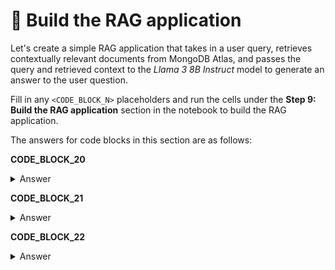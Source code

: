 # 👐 Build the RAG application

Let's create a simple RAG application that takes in a user query, retrieves contextually relevant documents from MongoDB Atlas, and passes the query and retrieved context to the _Llama 3 8B Instruct_ model to generate an answer to the user question.

Fill in any `<CODE_BLOCK_N>` placeholders and run the cells under the **Step 9: Build the RAG application** section in the notebook to build the RAG application.

The answers for code blocks in this section are as follows:

**CODE_BLOCK_20**

<details>
<summary>Answer</summary>
<div>
```python
vector_search(user_query)
```
</div>
</details>

**CODE_BLOCK_21**

<details>
<summary>Answer</summary>
<div>
```python
"\n\n".join([d.get("page_content", "") for d in context])
```
</div>
</details>

**CODE_BLOCK_22**

<details>
<summary>Answer</summary>
<div>
```python
response = fw_client.chat.completions.create(
    model=model,
    temperature=0,
    messages=[
        {
            "role": "user",
            "content": create_prompt(user_query),
        }
    ],
)
print(response.choices[0].message.content)
```
</div>
</details>